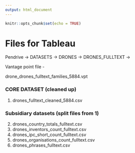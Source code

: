```yaml
---
output: html_document
---
```


```r
knitr::opts_chunk$set(echo = TRUE)
```

# Files for Tableau

Pendrive -> DATASETS -> DRONES -> DRONES_FULLTEXT -> 

Vantage point file - 

drone_drones_fulltext_families_5884.vpt


### CORE DATASET (cleaned up)
1. drones_fulltext_cleaned_5884.csv

### Subsidiary datasets (split files from 1)

2. drones_country_totals_fulltext.csv
3. drones_inventors_count_fulltext.csv
4. drones_ipc_short_count_fulltext.csv
5. drones_organisations_count_fulltext.csv
6. drones_phrases_fulltext.csv











